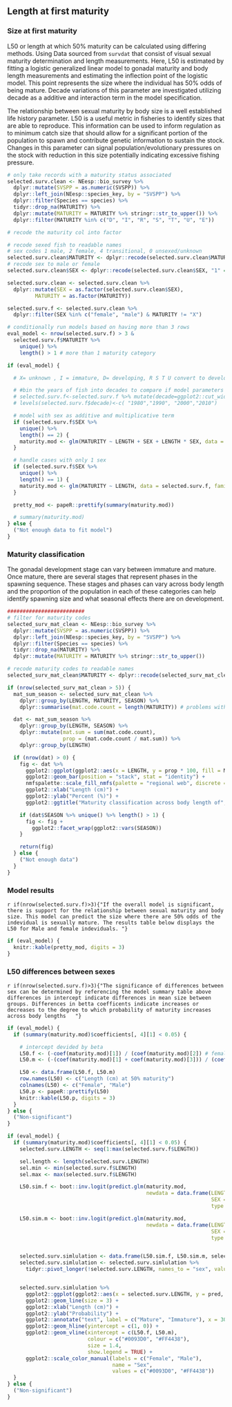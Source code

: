 ## Length at first maturity

### Size at first maturity 

L50 or length at which 50%  maturity can be calculated using differing methods. Using Data sourced from `survdat` that consist of visual sexual maturity determination and length measurements. Here, L50 is estimated by fitting a logistic generalized linear model to gonadal maturity and body length measurements and estimating the inflection point of the logistic model. This point represents the size where the individual has 50% odds of being mature. Decade variations of this parameter are investigated utilizing decade as a additive and interaction term in the model specification.

The relationship between sexual maturity by body size is a well established life history parameter. L50 is a useful metric in fisheries to identify sizes that are able to reproduce. This information can be used to inform regulation as to minimum catch size that should allow for a significant portion of the population to spawn and contribute genetic information to sustain the stock. Changes in this parameter can signal population/evolutionary pressures on the stock with reduction in this size potentially indicating excessive fishing pressure.

```r

# only take records with a maturity status associated
selected.surv.clean <- NEesp::bio_survey %>%
  dplyr::mutate(SVSPP = as.numeric(SVSPP)) %>%
  dplyr::left_join(NEesp::species_key, by = "SVSPP") %>%
  dplyr::filter(Species == species) %>%
  tidyr::drop_na(MATURITY) %>%
  dplyr::mutate(MATURITY = MATURITY %>% stringr::str_to_upper()) %>%
  dplyr::filter(MATURITY %in% c("D", "I", "R", "S", "T", "U", "E"))

# recode the maturity col into factor

# recode sexed fish to readable names
# sex codes 1 male, 2 female, 4 transitional, 0 unsexed/unknown
selected.surv.clean$MATURITY <- dplyr::recode(selected.surv.clean$MATURITY, "D" = "Mature", "I" = "Immature", "R" = "Mature", "S" = "Mature", "T" = "Mature", "U" = "Mature", "E" = "Mature")
# recode sex to male or female
selected.surv.clean$SEX <- dplyr::recode(selected.surv.clean$SEX, "1" = "male", "2" = "female", "0" = "unknown", "4" = "transitional")

selected.surv.clean <- selected.surv.clean %>% 
  dplyr::mutate(SEX = as.factor(selected.surv.clean$SEX),
         MATURITY = as.factor(MATURITY))

selected.surv.f <- selected.surv.clean %>% 
  dplyr::filter(SEX %in% c("female", "male") & MATURITY != "X")
```

```r
# conditionally run models based on having more than 3 rows
eval_model <- nrow(selected.surv.f) > 3 &
  selected.surv.f$MATURITY %>%
    unique() %>%
    length() > 1 # more than 1 maturity category

if (eval_model) {

  # X= unknown , I = immature, D= developing, R S T U convert to developed

  # #bin the years of fish into decades to compare if model parameters are chaging
  # selected.surv.f<-selected.surv.f %>% mutate(decade=ggplot2::cut_width(YEAR, width = 10, boundary = 1980))
  # levels(selected.surv.f$decade)<-c( "1980","1990", "2000","2010")

  # model with sex as additive and multiplicative term
  if (selected.surv.f$SEX %>%
    unique() %>%
    length() == 2) {
    maturity.mod <- glm(MATURITY ~ LENGTH + SEX + LENGTH * SEX, data = selected.surv.f, family = "binomial")
  }

  # handle cases with only 1 sex
  if (selected.surv.f$SEX %>%
    unique() %>%
    length() == 1) {
    maturity.mod <- glm(MATURITY ~ LENGTH, data = selected.surv.f, family = "binomial")
  }

  pretty_mod <- papeR::prettify(summary(maturity.mod))

  # summary(maturity.mod)
} else {
  ("Not enough data to fit model")
}
```


### Maturity classification 

The gonadal development stage can vary between immature and mature. Once mature, there are several stages that represent phases in the spawning sequence. These stages and phases can vary across body length and the proportion of the population in each of these categories can help identify spawning size and what seasonal effects there are on development. 

```r
#########################
# filter for maturity codes
selected_surv_mat_clean <- NEesp::bio_survey %>%
  dplyr::mutate(SVSPP = as.numeric(SVSPP)) %>%
  dplyr::left_join(NEesp::species_key, by = "SVSPP") %>%
  dplyr::filter(Species == species) %>%
  tidyr::drop_na(MATURITY) %>%
  dplyr::mutate(MATURITY = MATURITY %>% stringr::str_to_upper()) 

# recode maturity codes to readable names
selected_surv_mat_clean$MATURITY <- dplyr::recode(selected_surv_mat_clean$MATURITY, "D" = "DEVELOPING", "I" = "IMMATURE", "R" = "RIPE", "S" = "SPENT", "T" = "RESTING", "U" = "RIPE AND RUNNING", "E" = "EYED", "X" = "UNKNOWN", "i" = "IMMATURE", "r" = "RIPE", "d" = "DEVELOPING", "t" = "RESTING", "1" = "UNKNOWN")
```


```r

if (nrow(selected_surv_mat_clean > 5)) {
  mat_sum_season <- selected_surv_mat_clean %>%
    dplyr::group_by(LENGTH, MATURITY, SEASON) %>%
    dplyr::summarise(mat.code.count = length(MATURITY)) # problems with dplyr::n()

  dat <- mat_sum_season %>%
    dplyr::group_by(LENGTH, SEASON) %>%
    dplyr::mutate(mat.sum = sum(mat.code.count), 
                  prop = (mat.code.count / mat.sum)) %>%
    dplyr::group_by(LENGTH)

  if (nrow(dat) > 0) {
    fig <- dat %>%
      ggplot2::ggplot(ggplot2::aes(x = LENGTH, y = prop * 100, fill = MATURITY)) +
      ggplot2::geom_bar(position = "stack", stat = "identity") +
      nmfspalette::scale_fill_nmfs(palette = "regional web", discrete = TRUE, reverse = FALSE) +
      ggplot2::xlab("Length (cm)") +
      ggplot2::ylab("Percent (%)") +
      ggplot2::ggtitle("Maturity classification across body length of", subtitle = species)

    if (dat$SEASON %>% unique() %>% length() > 1) {
      fig <- fig +
        ggplot2::facet_wrap(ggplot2::vars(SEASON))
    }

    return(fig)
  } else {
    ("Not enough data")
  }
}
```


### Model results

`r if(nrow(selected.surv.f)>3){"If the overall model is significant, there is support for the relationship between sexual maturity and body size. This model can predict the size where there are 50% odds of the indevidual is sexually mature. The results table below displays the L50 for Male and female indeviduals. "}` 

```r
if (eval_model) {
  knitr::kable(pretty_mod, digits = 3)
}
```

### L50 differences between sexes

`r if(nrow(selected.surv.f)>3){"The significance of differences between sex can be determined by referencing the model summary table above differences in intercept indicate differences in mean size between groups. Differences in betta coefficents indicate increases or decreases to the degree to which probability of maturity increases across body lengths   "}`

```r
if (eval_model) {
  if (summary(maturity.mod)$coefficients[, 4][1] < 0.05) {

    # intercept devided by beta
    L50.f <- (-coef(maturity.mod)[1]) / (coef(maturity.mod)[2]) # female
    L50.m <- (-(coef(maturity.mod)[1] + coef(maturity.mod)[3])) / (coef(maturity.mod)[2] + coef(maturity.mod)[4]) # male

    L50 <- data.frame(L50.f, L50.m)
    row.names(L50) <- c("Length (cm) at 50% maturity")
    colnames(L50) <- c("Female", "Male")
    L50.p <- papeR::prettify(L50)
    knitr::kable(L50.p, digits = 3)
  }
} else {
  ("Non-significant")
}
```


```r

if (eval_model) {
  if (summary(maturity.mod)$coefficients[, 4][1] < 0.05) {
    selected.surv.LENGTH <- seq(1:max(selected.surv.f$LENGTH))

    sel.length <- length(selected.surv.LENGTH)
    sel.min <- min(selected.surv.f$LENGTH)
    sel.max <- max(selected.surv.f$LENGTH)

    L50.sim.f <- boot::inv.logit(predict.glm(maturity.mod, 
                                             newdata = data.frame(LENGTH = seq(1:sel.max), 
                                                                  SEX = rep("female", length(seq(1:sel.max))), 
                                                                  type = "response")))

    L50.sim.m <- boot::inv.logit(predict.glm(maturity.mod, 
                                             newdata = data.frame(LENGTH = seq(1:sel.max), 
                                                                  SEX = rep("male", length(seq(1:sel.max))), 
                                                                  type = "response")))


    selected.surv.simlulation <- data.frame(L50.sim.f, L50.sim.m, selected.surv.LENGTH)
    selected.surv.simlulation <- selected.surv.simlulation %>% 
      tidyr::pivot_longer(!selected.surv.LENGTH, names_to = "sex", values_to = "pred")


    selected.surv.simlulation %>%
      ggplot2::ggplot(ggplot2::aes(x = selected.surv.LENGTH, y = pred, color = sex)) +
      ggplot2::geom_line(size = 3) +
      ggplot2::xlab("Length (cm)") +
      ggplot2::ylab("Probability") +
      ggplot2::annotate("text", label = c("Mature", "Immature"), x = 30, y = c(1.05, -.05)) +
      ggplot2::geom_hline(yintercept = c(1, 0)) +
      ggplot2::geom_vline(xintercept = c(L50.f, L50.m), 
                          colour = c("#0093D0", "#FF4438"), 
                          size = 1.4, 
                          show.legend = TRUE) +
      ggplot2::scale_color_manual(labels = c("Female", "Male"), 
                                  name = "Sex", 
                                  values = c("#0093D0", "#FF4438"))
  }
} else {
  ("Non-significant")
}
```

